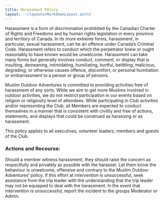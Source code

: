 ```yaml
---
title: Harassment Policy 
layout: '~/layouts/MarkdownLayout.astro'
---
```


Harassment is a form of discrimination prohibited by the Canadian Charter of Rights and
Freedoms and by human rights legislation in every province and territory of Canada. In its more
extreme forms, harassment, in particular, sexual harassment, can be an offence under
Canada’s Criminal Code.
Harassment refers to conduct which the perpetrator knew or ought reasonably to have known
would be unwelcome. Harassment can take many forms but generally involves conduct,
comment, or display that is insulting, demeaning, intimidating, humiliating, hurtful, belittling,
malicious, degrading, or otherwise causes offence, discomfort, or personal humiliation or
embarrassment to a person or group of persons.


Muslim Outdoor Adventures is committed to providing activities free of harassment of any sorts. While we aim to get more Muslims involved in outdoor activities, we do not restrict participation in our events based on religion or religiosity level of attendees.
While participating in Club activities and/or representing the Club, all Members are expected to
conduct themselves in a manner that is consistent with civility and free of actions, statements,
and displays that could be construed as harassing or as harassment.

This policy applies to all executives, volunteer leaders, members and guests of the Club.

### Actions and Recourse:
Should a member witness harassment, they should raise the concern as respectfully and
privately as possible with the harasser. Let them know the behaviour is unwelcome, offensive
and contrary to the Muslim Outdoor Adventures’ policy. If this effort at intervention is
unsuccessful, seek assistance from the trip leader with the understanding that the trip leader
may not be equipped to deal with the harassment. In the event that intervention is unsuccessful,
report the incident to the groups Moderator or Admin. 